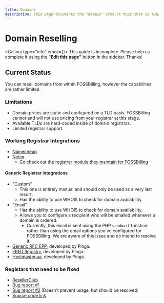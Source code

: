 ```yaml
---
title: Domains
description: This page documents the "domain" product type that is available within FOSSBilling.
---
```



# Domain Reselling
<Callout type="info" emoji={<FontAwesomeIcon icon={faPersonDigging} />}>
    This guide is incomplete. Please help us complete it using the **"Edit this page"** button in the sidebar. Thanks!
</Callout>

## Current Status
You can resell domains from within FOSSBilling, however the capabilities are rather limited.

### Limitations
 - Domain prices are static and configured on a TLD basis. FOSSBilling cannot and will not use pricing from your registrar at this stage.
 - Available TLDs are hard-coded inside of domain registrars.
 - Limited registrar support.

### Working Registrar Integrations
 - [Namecheap](https://www.namecheap.com/)
 - [Netim](https://www.netim.com/)
    - Go check out the [registrar module they maintain for FOSSBilling](https://github.com/netim-com/fossbilling-registrar-module)

#### Generic Registrar Integrations
 - "Custom"
    - This one is entirely manual and should only be used as a very last resort.
    - Has the ability to use WHOIS to check for domain availability.
 - "Email"
    - Has the ability to use WHOIS to check for domain availability.
    - Allows you to configure a recipient who will be emailed whenever a domain is ordered. 
        - Currently, this email is sent using the PHP `sendmail` function rather than using the email options you've configured for FOSSBilling. We are aware of this issue and do intend to resolve it.
 - [Generic RFC EPP](https://github.com/getpinga/fossbilling-epp-rfc), developed by Pinga.
 - [FRED Registry](https://github.com/getpinga/fossbilling-epp-fred), developed by Pinga.
 - [Hostmaster.ua](https://github.com/getpinga/fossbilling-epp-ua), developed by Pinga.

### Registars that need to be fixed
   - [ResellerClub](https://www.resellerclub.com/domain-reseller)
   - [Bug report #1](https://github.com/FOSSBilling/FOSSBilling/issues/1267)
   - [Bug report #2](https://github.com/FOSSBilling/FOSSBilling/issues/77) (Doesn't prevent usage, but should be resolved)
   - [Source code link](https://github.com/FOSSBilling/FOSSBilling/blob/main/src/library/Registrar/Adapter/Resellerclub.php)
